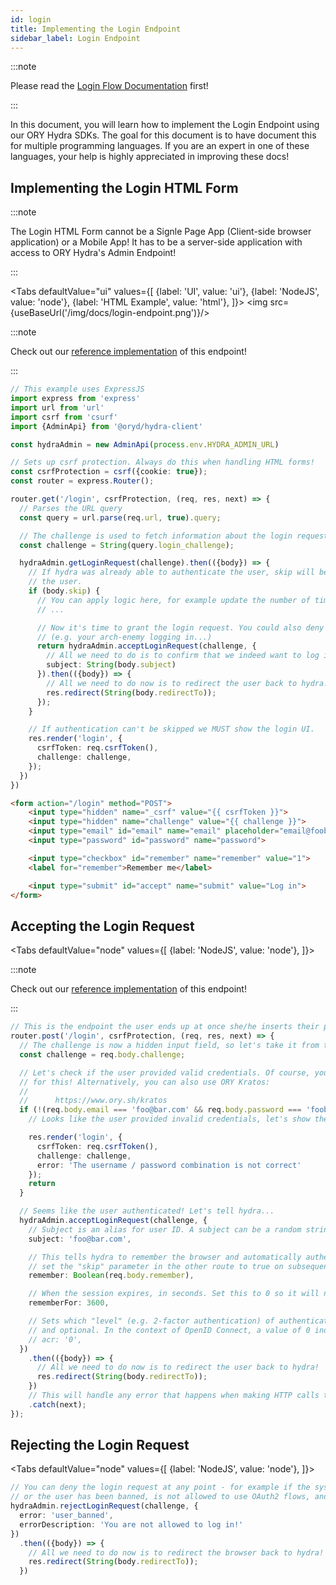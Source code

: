 ```yaml
---
id: login
title: Implementing the Login Endpoint
sidebar_label: Login Endpoint
---
```



:::note

Please read the [Login Flow Documentation](../concepts/login) first!

:::

In this document, you will learn how to implement the Login Endpoint using our ORY Hydra SDKs.
The goal for this document is to have document this for multiple programming languages. If you are
an expert in one of these languages, your help is highly appreciated in improving these docs!

## Implementing the Login HTML Form

:::note

The Login HTML Form cannot be a Signle Page App (Client-side browser application) or a Mobile App! It has to be
a server-side application with access to ORY Hydra's Admin Endpoint!

:::

<Tabs
  defaultValue="ui"
  values={[
    {label: 'UI', value: 'ui'},
    {label: 'NodeJS', value: 'node'},
    {label: 'HTML Example', value: 'html'},
  ]}>
<TabItem value="ui">
<img src={useBaseUrl('/img/docs/login-endpoint.png')}/>
</TabItem>
<TabItem value="node">

:::note

Check out our [reference implementation](https://github.com/ory/hydra-login-consent-node) of this endpoint!

:::

```typescript title="routes/login.ts"
// This example uses ExpressJS
import express from 'express'
import url from 'url'
import csrf from 'csurf'
import {AdminApi} from '@oryd/hydra-client'

const hydraAdmin = new AdminApi(process.env.HYDRA_ADMIN_URL)

// Sets up csrf protection. Always do this when handling HTML forms!
const csrfProtection = csrf({cookie: true});
const router = express.Router();

router.get('/login', csrfProtection, (req, res, next) => {
  // Parses the URL query
  const query = url.parse(req.url, true).query;

  // The challenge is used to fetch information about the login request from ORY Hydra.
  const challenge = String(query.login_challenge);

  hydraAdmin.getLoginRequest(challenge).then(({body}) => {
    // If hydra was already able to authenticate the user, skip will be true and we do not need to re-authenticate
    // the user.
    if (body.skip) {
      // You can apply logic here, for example update the number of times the user logged in.
      // ...

      // Now it's time to grant the login request. You could also deny the request if something went terribly wrong
      // (e.g. your arch-enemy logging in...)
      return hydraAdmin.acceptLoginRequest(challenge, {
        // All we need to do is to confirm that we indeed want to log in the user.
        subject: String(body.subject)
      }).then(({body}) => {
        // All we need to do now is to redirect the user back to hydra!
        res.redirect(String(body.redirectTo));
      });
    }

    // If authentication can't be skipped we MUST show the login UI.
    res.render('login', {
      csrfToken: req.csrfToken(),
      challenge: challenge,
    });
  })
})
```

</TabItem>
<TabItem value="html">

```html
<form action="/login" method="POST">
    <input type="hidden" name="_csrf" value="{{ csrfToken }}">
    <input type="hidden" name="challenge" value="{{ challenge }}">
    <input type="email" id="email" name="email" placeholder="email@foobar.com">
    <input type="password" id="password" name="password">

    <input type="checkbox" id="remember" name="remember" value="1">
    <label for="remember">Remember me</label>

    <input type="submit" id="accept" name="submit" value="Log in">
</form>
```

</TabItem>
</Tabs>

## Accepting the Login Request

<Tabs
  defaultValue="node"
  values={[
    {label: 'NodeJS', value: 'node'},
  ]}>
<TabItem value="node">

:::note

Check out our [reference implementation](https://github.com/ory/hydra-login-consent-node) of this endpoint!

:::

```typescript title="routes/login.ts"
// This is the endpoint the user ends up at once she/he inserts their password and username and hits "Log in".
router.post('/login', csrfProtection, (req, res, next) => {
  // The challenge is now a hidden input field, so let's take it from the request body instead
  const challenge = req.body.challenge;

  // Let's check if the user provided valid credentials. Of course, you'd use a database or some third-party service
  // for this! Alternatively, you can also use ORY Kratos:
  //
  //      https://www.ory.sh/kratos
  if (!(req.body.email === 'foo@bar.com' && req.body.password === 'foobar')) {
    // Looks like the user provided invalid credentials, let's show the ui again...

    res.render('login', {
      csrfToken: req.csrfToken(),
      challenge: challenge,
      error: 'The username / password combination is not correct'
    });
    return
  }

  // Seems like the user authenticated! Let's tell hydra...
  hydraAdmin.acceptLoginRequest(challenge, {
    // Subject is an alias for user ID. A subject can be a random string, a UUID, an email address, ....
    subject: 'foo@bar.com',

    // This tells hydra to remember the browser and automatically authenticate the user in future requests. This will
    // set the "skip" parameter in the other route to true on subsequent requests!
    remember: Boolean(req.body.remember),

    // When the session expires, in seconds. Set this to 0 so it will never expire.
    rememberFor: 3600,

    // Sets which "level" (e.g. 2-factor authentication) of authentication the user has. The value is really arbitrary
    // and optional. In the context of OpenID Connect, a value of 0 indicates the lowest authorization level.
    // acr: '0',
  })
    .then(({body}) => {
      // All we need to do now is to redirect the user back to hydra!
      res.redirect(String(body.redirectTo));
    })
    // This will handle any error that happens when making HTTP calls to hydra
    .catch(next);
});
```

</TabItem>
</Tabs>

## Rejecting the Login Request

<Tabs
  defaultValue="node"
  values={[
    {label: 'NodeJS', value: 'node'},
  ]}>
<TabItem value="node">

```typescript
// You can deny the login request at any point - for example if the system is currently undergoing maintenance
// or the user has been banned, is not allowed to use OAuth2 flows, and so on:
hydraAdmin.rejectLoginRequest(challenge, {
  error: 'user_banned',
  errorDescription: 'You are not allowed to log in!'
})
  .then(({body}) => {
    // All we need to do now is to redirect the browser back to hydra!
    res.redirect(String(body.redirectTo));
  })
```

</TabItem>
</Tabs>
